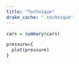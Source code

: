 ```yaml
---
title: "Technique"
drake_cache: ".technique"
---
```



```r
cars = summary(cars)
```

```r
pressure={
  plot(pressure)
}
```
